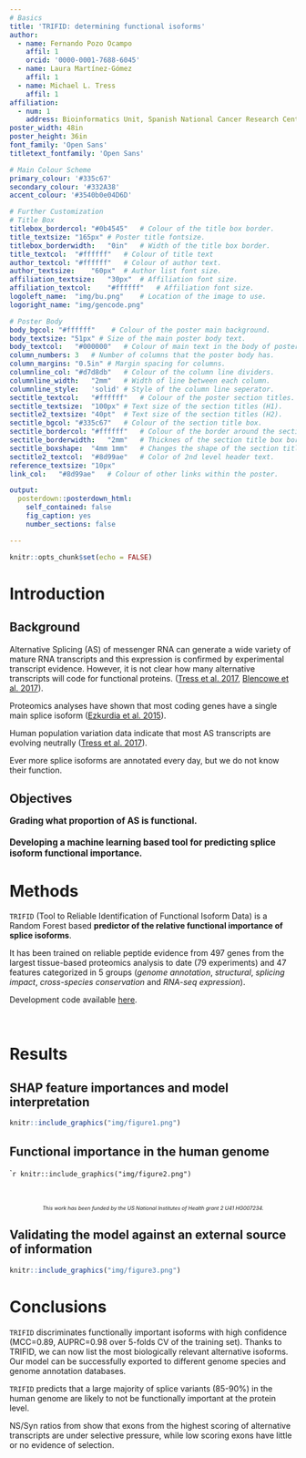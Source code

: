 ```yaml
---
# Basics
title: 'TRIFID: determining functional isoforms'
author:
  - name: Fernando Pozo Ocampo
    affil: 1
    orcid: '0000-0001-7688-6045'
  - name: Laura Martínez-Gómez
    affil: 1
  - name: Michael L. Tress
    affil: 1
affiliation:
  - num: 1
    address: Bioinformatics Unit, Spanish National Cancer Research Center (CNIO)
poster_width: 48in
poster_height: 36in
font_family: 'Open Sans'
titletext_fontfamily: 'Open Sans'

# Main Colour Scheme
primary_colour: '#335c67' 
secondary_colour: '#332A38' 
accent_colour: '#3540b0e04D6D' 

# Further Customization
# Title Box
titlebox_bordercol:	"#0b4545"	# Colour of the title box border.
title_textsize: "165px" # Poster title fontsize.
titlebox_borderwidth:	"0in"	# Width of the title box border.
title_textcol:	"#ffffff"	# Colour of title text
author_textcol:	"#ffffff"	# Colour of author text.
author_textsize:	"60px"	# Author list font size.
affiliation_textsize:	"30px"	# Affiliation font size.
affiliation_textcol:	"#ffffff"	# Affiliation font size.
logoleft_name:	"img/bu.png"	# Location of the image to use.
logoright_name:	"img/gencode.png"

# Poster Body
body_bgcol: "#ffffff"	 # Colour of the poster main background.
body_textsize: "51px" # Size of the main poster body text.
body_textcol:	"#000000"	# Colour of main text in the body of poster.
column_numbers:	3	# Number of columns that the poster body has.
column_margins:	"0.5in"	# Margin spacing for columns.
columnline_col:	"#d7d8db"	# Colour of the column line dividers.
columnline_width:	"2mm"	# Width of line between each column.
columnline_style:	'solid'	# Style of the column line seperator.
sectitle_textcol:	"#ffffff"	# Colour of the poster section titles.
sectitle_textsize:	"100px"	# Text size of the section titles (H1).
sectitle2_textsize:	"40pt"	# Text size of the section titles (H2).
sectitle_bgcol:	"#335c67"	# Colour of the section title box.
sectitle_bordercol:	"#ffffff"	# Colour of the border around the section title box.
sectitle_borderwidth:	"2mm"	# Thicknes of the section title box border.
sectitle_boxshape:	"4mm 1mm"	# Changes the shape of the section title box.
sectitle2_textcol:	"#8d99ae"	# Color of 2nd level header text.
reference_textsize: "10px"
link_col:	"#8d99ae"	# Colour of other links within the poster.

output: 
  posterdown::posterdown_html:
    self_contained: false
    fig_caption: yes
    number_sections: false

---
```

<style>
p.caption {
  font-size: 0.80em;
}
</style>

```r
knitr::opts_chunk$set(echo = FALSE)
```

# Introduction
## Background

Alternative Splicing (AS) of messenger RNA can generate a wide variety of mature RNA transcripts and this expression is confirmed by experimental transcript evidence. However, it is not clear how many alternative transcripts will code for functional proteins. ([Tress et al. 2017](), [Blencowe et al. 2017]()).
 
Proteomics analyses have shown that most coding genes have a single main splice isoform ([Ezkurdia et al. 2015]()).

Human population variation data indicate that most AS transcripts are evolving neutrally ([Tress et al. 2017]()).

Ever more splice isoforms are annotated every day, but we do not know their function.

## Objectives

<div style="text-align: left; font-size: 110%; font-weight: bold;", markdown = "1">
Grading what proportion of AS is functional.
<br><br>
Developing a machine learning based tool for predicting splice isoform functional importance.
</div>


# Methods

`TRIFID` (Tool to Reliable Identification of Functional Isoform Data) is a Random Forest based **predictor of the relative functional importance of splice isoforms**.

It has been trained on reliable peptide evidence from 497 genes from the largest tissue-based proteomics analysis to date (79 experiments) and 47 features categorized in 5 groups (*genome annotation*, *structural*, *splicing impact*, *cross-species conservation* and *RNA-seq expression*).

Development code available [here](https://gitlab.com/bu_cnio/trifid).

<div>
<br>
</div>

# Results
## SHAP feature importances and model interpretation
```r
knitr::include_graphics("img/figure1.png")
```

## Functional importance in the human genome

````r
knitr::include_graphics("img/figure2.png")
```

<div style="text-align: center; font-size: 65%; font-style: italic;", markdown = "1">
<br>
<br>
<br>
This work has been funded by the US National Institutes of Health grant 2 U41 HG007234.
<br>
</div>

## Validating the model against an external source of information

```r
knitr::include_graphics("img/figure3.png")
```

# Conclusions

`TRIFID` discriminates functionally important isoforms with high confidence (MCC=0.89, AUPRC=0.98 over 5-folds CV of the training set). Thanks to TRIFID, we can now list the most biologically relevant alternative isoforms. Our model can be successfully exported to different genome species and genome annotation databases.

`TRIFID` predicts that a large majority of splice variants (85-90%) in the human genome are likely to not be functionally important at the protein level.

NS/Syn ratios from show that exons from the highest scoring of alternative transcripts are under selective pressure, while low scoring exons have little or no evidence of selection.

<!-- # Acknowledgements

. -->